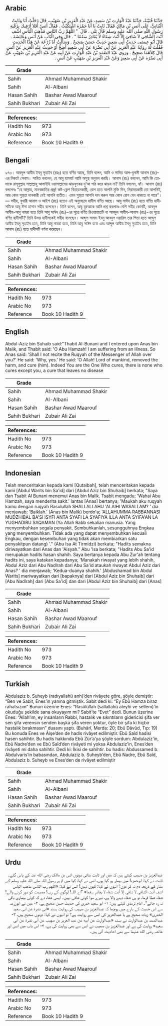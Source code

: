 ## Arabic


<div dir="rtl" lang="ar" style={{fontSize:'larger',backgroundColor:'#f8f9fa',padding:20}}>
حَدَّثَنَا قُتَيْبَةُ، حَدَّثَنَا عَبْدُ الْوَارِثِ بْنُ سَعِيدٍ، عَنْ عَبْدِ الْعَزِيزِ بْنِ صُهَيْبٍ، قَالَ دَخَلْتُ أَنَا وَثَابِتٌ الْبُنَانِيُّ، عَلَى أَنَسِ بْنِ مَالِكٍ فَقَالَ ثَابِتٌ يَا أَبَا حَمْزَةَ اشْتَكَيْتُ ‏.‏ فَقَالَ أَنَسٌ أَفَلاَ أَرْقِيكَ بِرُقْيَةِ رَسُولِ اللَّهِ صلى الله عليه وسلم قَالَ بَلَى ‏.‏ قَالَ ‏ "‏ اللَّهُمَّ رَبَّ النَّاسِ مُذْهِبَ الْبَاسِ اشْفِ أَنْتَ الشَّافِي لاَ شَافِيَ إِلاَّ أَنْتَ شِفَاءً لاَ يُغَادِرُ سَقَمًا ‏"‏ ‏.‏ قَالَ وَفِي الْبَابِ عَنْ أَنَسٍ وَعَائِشَةَ ‏.‏ قَالَ أَبُو عِيسَى حَدِيثُ أَبِي سَعِيدٍ حَدِيثٌ حَسَنٌ صَحِيحٌ ‏.‏ وَسَأَلْتُ أَبَا زُرْعَةَ عَنْ هَذَا الْحَدِيثِ فَقُلْتُ لَهُ رِوَايَةُ عَبْدِ الْعَزِيزِ عَنْ أَبِي نَضْرَةَ عَنْ أَبِي سَعِيدٍ أَصَحُّ أَوْ حَدِيثُ عَبْدِ الْعَزِيزِ عَنْ أَنَسٍ قَالَ كِلاَهُمَا صَحِيحٌ ‏.‏ وَرَوَى عَبْدُ الصَّمَدِ بْنُ عَبْدِ الْوَارِثِ عَنْ أَبِيهِ عَنْ عَبْدِ الْعَزِيزِ بْنِ صُهَيْبٍ عَنْ أَبِي نَضْرَةَ عَنْ أَبِي سَعِيدٍ وَعَنْ عَبْدِ الْعَزِيزِ بْنِ صُهَيْبٍ عَنْ أَنَسٍ ‏.‏
</div>
<div style={{backgroundColor:'#f8f9fa',padding:20, marginBottom: 10}}><table> <thead> <tr> <th>Grade</th> <th></th> </tr> </thead> <tbody> <tr><td>Sahih</td><td>Ahmad Muhammad Shakir</td></tr><tr><td>Sahih</td><td>Al-Albani</td></tr><tr><td>Hasan Sahih</td><td>Bashar Awad Maarouf</td></tr><tr><td>Sahih Bukhari</td><td>Zubair Ali Zai</td></tr></tbody></table><table> <thead> <tr> <th>References:</th> <th></th> </tr> </thead> <tbody><tr><td>Hadith No</td><td>973</td></tr><tr><td>Arabic No</td><td>973</td></tr><tr><td>Reference</td><td>Book 10 Hadith 9</td></tr></tbody></table></div>

## Bengali


<div dir="ltr" lang="bn" style={{fontSize:'larger',backgroundColor:'#f8f9fa',padding:20}}>
৯৭৩। আবদুল আযীয ইবনু সুহাইব (রহঃ) হতে বর্ণিত আছে, তিনি বলেন, আমি ও সাবিত আল-বুনানী আনাস (রাঃ)-এর নিকটে গেলাম। সাবিত বললেন, হে আবু হামযা! আমি অসুস্থ অনুভব করছি। আনাস (রাঃ) বললেন, আমি কি তোমাকে রাসূলুল্লাহ সাল্লাল্লাহু আলাইহি ওয়াসাল্লামের ঝাড়ফুকের দু’আ পাঠ করে ঝাড়ব না? তিনি বললেন, হ্যাঁ। আনাস (রাঃ) বললেনঃ “হে আল্লাহ, মানবজাতির প্রভু! কষ্ট-ক্লেশ বিতাড়নকারী, রোগ হতে আপনি মুক্তি দিন, নিরাময়কারী তো আপনিই, আর কোন সুস্থতা দানকারী নেই আপনি ব্যতীত। এমন সুস্থতা আপনি দান করুন আর কোন রোগ যেন থাকতে না পারে"। — সহীহ, বুখারী আনাস ও আইশ (রাঃ) হতেও এই অনুচ্ছেদে হাদীস বর্ণিত আছে। আবু সাঈদ (রাঃ) হতে বর্ণিত হাদীসটিকে আবু ঈসা হাসান সহীহ বলেছেন। তিনি বলেন, আবু যুরআকে আমি প্রশ্ন করলামঃ বেশি সহীহ কোনটি, আবদুল আযীয-আবু নাযরা হতে তিনি আবু সাঈদ (রাঃ)-এর সূত্রে বর্ণিত রিওয়ায়াতটি না আবদুল আযীয-আনাস (রাঃ)-এর সূত্রে বর্ণিত হাদীসটি? তিনি উভয় হাদীসকেই সহীহ বলেছেন। আব্দুস সামাদ ইবনু আবদুল ওয়ারিস তার পিতা হতে আব্দুল আযীয ইবনু সুহাইব হতে, তিনি আবু নাযরা হতে, তিনি আবু সাঈদ হতে এবং আব্দুল আযীয ইবনু সুহাইব হতে, তিনি আনাস (রাঃ) হতে হাদীসটি বর্ণনা করেছেন।
</div>
<div style={{backgroundColor:'#f8f9fa',padding:20, marginBottom: 10}}><table> <thead> <tr> <th>Grade</th> <th></th> </tr> </thead> <tbody> <tr><td>Sahih</td><td>Ahmad Muhammad Shakir</td></tr><tr><td>Sahih</td><td>Al-Albani</td></tr><tr><td>Hasan Sahih</td><td>Bashar Awad Maarouf</td></tr><tr><td>Sahih Bukhari</td><td>Zubair Ali Zai</td></tr></tbody></table><table> <thead> <tr> <th>References:</th> <th></th> </tr> </thead> <tbody><tr><td>Hadith No</td><td>973</td></tr><tr><td>Arabic No</td><td>973</td></tr><tr><td>Reference</td><td>Book 10 Hadith 9</td></tr></tbody></table></div>

## English


<div dir="ltr" lang="en" style={{fontSize:'larger',backgroundColor:'#f8f9fa',padding:20}}>
Abdul-Aziz bin Suhaib said:"Thabit Al-Bunani and I entered upon Anas bin Malik, and Thabit said: 'O Abu Hamzah! I am suffering from an illness. So Anas said: 'Shall I not recite the Ruqyah of the Messenger of Allah over you?' He said: 'Why, yes.' He said: 'O Allah! Lord of mankind, removed the harm, and cure (him). Indeed You are the One Who cures, there is none who cures except you, a cure that leaves no disease
</div>
<div style={{backgroundColor:'#f8f9fa',padding:20, marginBottom: 10}}><table> <thead> <tr> <th>Grade</th> <th></th> </tr> </thead> <tbody> <tr><td>Sahih</td><td>Ahmad Muhammad Shakir</td></tr><tr><td>Sahih</td><td>Al-Albani</td></tr><tr><td>Hasan Sahih</td><td>Bashar Awad Maarouf</td></tr><tr><td>Sahih Bukhari</td><td>Zubair Ali Zai</td></tr></tbody></table><table> <thead> <tr> <th>References:</th> <th></th> </tr> </thead> <tbody><tr><td>Hadith No</td><td>973</td></tr><tr><td>Arabic No</td><td>973</td></tr><tr><td>Reference</td><td>Book 10 Hadith 9</td></tr></tbody></table></div>

## Indonesian


<div dir="ltr" lang="id" style={{fontSize:'larger',backgroundColor:'#f8f9fa',padding:20}}>
Telah menceritakan kepada kami [Qutaibah], telah menceritakan kepada kami [Abdul Warits bin Sa'id] dari [Abdul Aziz bin Shuhaib] berkata; "Saya dan Tsabit Al Bunani menemui Anas bin Malik. Tsabit mengadu; 'Wahai Abu Hamzah, saya menderita sakit.' lantas [Anas] bertanya; 'Maukah aku ruqyah kamu dengan ruqyah Rasulullah SHALLALLAHU 'ALAIHI WASALLAM? ' dia menjawab; 'Baiklah.' (Anas bin Malik) berdo'a; 'ALLAHUMMA RABBANNASI MUDZHIBAL BA'SI ISYFI ANTA SYAFI LA SYAFIYA ILLA ANTA SYIFA'AN LA YUGHADIRU SAQAMAN (Ya Allah Rabb sekalian manusia. Yang menyembuhkan segala penyakit. Sembuhkanlah, sesungguhnya Engkau yang menyembuhkan. Tidak ada yang dapat menyembuhkan kecuali Engkau, dengan kesembuhan yang tidak akan membiarkan satu penyakitpun datang) '." (Abu Isa At Tirmidzi) berkata; "Hadits semakna diriwayatkan dari Anas dan 'Aisyah." Abu 'Isa berkata; "Hadits Abu Sa'id merupakan hadits hasan shahih. Saya bertanya kepada Abu Zur'ah tentang hadits ini, saya katakan kepadanya; 'Manakah riwayat yang lebih shahih, Abdul Aziz dari Abu Nadlrah dari Abu Sa'id ataukah riwayat Abdul Aziz dari Anas? ' dia menjawab; 'Kedua-duanya shahih.' [Abdushamad bin Abdul Warits] meriwayatkan dari [bapaknya] dari [Abdul Aziz bin Shuhaib] dari [Abu Nadlrah] dari [Abu Sa'id] dan dari [Abdul Aziz bin Shuhaib] dari [Anas]
</div>
<div style={{backgroundColor:'#f8f9fa',padding:20, marginBottom: 10}}><table> <thead> <tr> <th>Grade</th> <th></th> </tr> </thead> <tbody> <tr><td>Sahih</td><td>Ahmad Muhammad Shakir</td></tr><tr><td>Sahih</td><td>Al-Albani</td></tr><tr><td>Hasan Sahih</td><td>Bashar Awad Maarouf</td></tr><tr><td>Sahih Bukhari</td><td>Zubair Ali Zai</td></tr></tbody></table><table> <thead> <tr> <th>References:</th> <th></th> </tr> </thead> <tbody><tr><td>Hadith No</td><td>973</td></tr><tr><td>Arabic No</td><td>973</td></tr><tr><td>Reference</td><td>Book 10 Hadith 9</td></tr></tbody></table></div>

## Turkish


<div dir="ltr" lang="tr" style={{fontSize:'larger',backgroundColor:'#f8f9fa',padding:20}}>
Abdulaziz b. Suheyb (radıyallahü anh)’den rivâyete göre, şöyle demiştir: “Ben ve Sabit, Enes’in yanına gitmiştik. Sabit dedi ki: “Ey Ebû Hamza biraz rahatsızım” Bunun üzerine Enes: “Rasûlüllah (sallallahü aleyhi ve sellem)’in okuduğu şekilde sana okuyayım mı? Sabit’te “Evet” dedi. Bunun üzerine Enes: “Allah’ım, ey insanların Rabbi, hastalık ve sıkıntıların gidericisi şifa ver sen şifa verensin senden başka şifa veren yoktur, öyle bir şifa ki hiçbir hastalık bırakmasın” duasını yaptı. (Buhârî, Merda: 20; Ebû Dâvûd, Tıp: 19) Bu konuda Enes ve Âişe’den de hadis rivâyet edilmiştir. Ebû Saîd hadisi hasen sahihtir. Bu hadis hakkında Ebû Zür’a’ya şöyle sordum: Abdulaziz’in, Ebû Nadre’den ve Ebû Saîd’den rivâyeti mi yoksa Abdulaziz’in, Enes’den rivâyeti mi daha sahihtir. Dedi ki: İkisi de sahihtir. bu hadis: Abdussamed b. Abdulvaris’in babasından, Abdulaziz b. Suheyb’den, Ebû Nadre, Ebû Saîd, Abdulaziz b. Suheyb ve Enes’den de rivâyet edilmiştir
</div>
<div style={{backgroundColor:'#f8f9fa',padding:20, marginBottom: 10}}><table> <thead> <tr> <th>Grade</th> <th></th> </tr> </thead> <tbody> <tr><td>Sahih</td><td>Ahmad Muhammad Shakir</td></tr><tr><td>Sahih</td><td>Al-Albani</td></tr><tr><td>Hasan Sahih</td><td>Bashar Awad Maarouf</td></tr><tr><td>Sahih Bukhari</td><td>Zubair Ali Zai</td></tr></tbody></table><table> <thead> <tr> <th>References:</th> <th></th> </tr> </thead> <tbody><tr><td>Hadith No</td><td>973</td></tr><tr><td>Arabic No</td><td>973</td></tr><tr><td>Reference</td><td>Book 10 Hadith 9</td></tr></tbody></table></div>

## Urdu


<div dir="rtl" lang="ur" style={{fontSize:'larger',backgroundColor:'#f8f9fa',padding:20}}>
عبدالعزیز بن صہیب کہتے ہیں کہ میں اور ثابت بنانی دونوں انس بن مالک رضی الله عنہ کے پاس گئے۔ ثابت نے کہا: ابوحمزہ! میں بیمار ہو گیا ہوں، انس نے کہا: کیا میں تم پر رسول اللہ صلی اللہ علیہ وسلم کے منتر کے ذریعہ دم نہ کر دوں؟ انہوں نے کہا: کیوں نہیں! انس نے کہا: «اللهم رب الناس مذهب الباس اشف أنت الشافي لا شافي إلا أنت شفاء لا يغادر سقما» ”اے اللہ! لوگوں کے رب! مصیبت کو دور کرنے والے! شفاء عطا فرما، تو ہی شفاء دینے والا ہے، تیرے سوا کوئی شافی نہیں۔ ایسی شفاء دے کہ کوئی بیماری باقی نہ رہ جائے“۔ امام ترمذی کہتے ہیں: ۱- ابو سعید خدری کی حدیث حسن صحیح ہے، ۲- میں نے ابوزرعہ سے اس حدیث کے بارے میں پوچھا کہ عبدالعزیز بن صہیب کی روایت بسند «ابی نضرة عن ابی سعید الخدری» زیادہ صحیح ہے یا عبدالعزیز کی انس سے روایت ہے؟ تو انہوں نے کہا: دونوں صحیح ہیں، ۳- عبدالصمد بن عبدالوارث نے بسند «عبدالوارث عن أبيه عن عبد العزيز بن صهيب عن أبي نضرة عن أبي سعيد» روایت کی ہے اور عبدالعزیز بن صھیب نے انس سے بھی روایت کی ہے، ۴- اس باب میں انس اور عائشہ رضی الله عنہما سے بھی احادیث آئی ہیں۔
</div>
<div style={{backgroundColor:'#f8f9fa',padding:20, marginBottom: 10}}><table> <thead> <tr> <th>Grade</th> <th></th> </tr> </thead> <tbody> <tr><td>Sahih</td><td>Ahmad Muhammad Shakir</td></tr><tr><td>Sahih</td><td>Al-Albani</td></tr><tr><td>Hasan Sahih</td><td>Bashar Awad Maarouf</td></tr><tr><td>Sahih Bukhari</td><td>Zubair Ali Zai</td></tr></tbody></table><table> <thead> <tr> <th>References:</th> <th></th> </tr> </thead> <tbody><tr><td>Hadith No</td><td>973</td></tr><tr><td>Arabic No</td><td>973</td></tr><tr><td>Reference</td><td>Book 10 Hadith 9</td></tr></tbody></table></div>